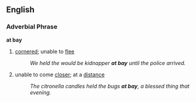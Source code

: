 == English ==
=== Adverbial Phrase ===
'''at bay'''
# {{idiom}} [[cornered]]; unable to [[flee]]
#: ''We held the would be kidnapper '''at bay''' until the police arrived.''
# {{idiom}} unable to come [[closer]]; at a [[distance]]
#: ''The citronella candles held the bugs '''at bay''', a blessed thing that evening.''